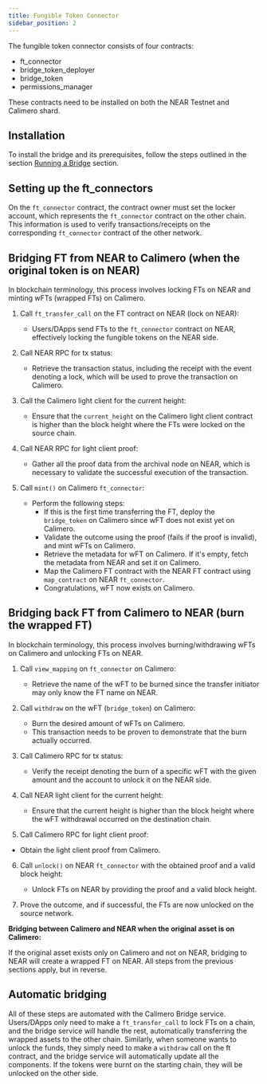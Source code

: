 ```yaml
---
title: Fungible Token Connector
sidebar_position: 2
---
```


The fungible token connector consists of four contracts:

- ft_connector
- bridge_token_deployer
- bridge_token
- permissions_manager

These contracts need to be installed on both the NEAR Testnet and Calimero shard.

## Installation

To install the bridge and its prerequisites, follow the steps outlined in the section [Running a Bridge](https://docs.calimero.network/bridge/bridging/prerequisites) section.

## Setting up the ft_connectors

On the `ft_connector` contract, the contract owner must set the locker account, which represents the `ft_connector` contract on the other chain. This information is used to verify transactions/receipts on the corresponding `ft_connector` contract of the other network.

## Bridging FT from NEAR to Calimero (when the original token is on NEAR)

In blockchain terminology, this process involves locking FTs on NEAR and minting wFTs (wrapped FTs) on Calimero.

1. Call `ft_transfer_call` on the FT contract on NEAR (lock on NEAR):
   - Users/DApps send FTs to the `ft_connector` contract on NEAR, effectively locking the fungible tokens on the NEAR side.

2. Call NEAR RPC for tx status:
   - Retrieve the transaction status, including the receipt with the event denoting a lock, which will be used to prove the transaction on Calimero.

3. Call the Calimero light client for the current height:
   - Ensure that the `current_height` on the Calimero light client contract is higher than the block height where the FTs were locked on the source chain.

4. Call NEAR RPC for light client proof:
   - Gather all the proof data from the archival node on NEAR, which is necessary to validate the successful execution of the transaction.

5. Call `mint()` on Calimero `ft_connector`:
   - Perform the following steps:
     - If this is the first time transferring the FT, deploy the `bridge_token` on Calimero since wFT does not exist yet on Calimero.
     - Validate the outcome using the proof (fails if the proof is invalid), and mint wFTs on Calimero.
     - Retrieve the metadata for wFT on Calimero. If it's empty, fetch the metadata from NEAR and set it on Calimero.
     - Map the Calimero FT contract with the NEAR FT contract using `map_contract` on NEAR `ft_connector`.
     - Congratulations, wFT now exists on Calimero.

## Bridging back FT from Calimero to NEAR (burn the wrapped FT)

In blockchain terminology, this process involves burning/withdrawing wFTs on Calimero and unlocking FTs on NEAR.

1. Call `view_mapping` on `ft_connector` on Calimero:
   - Retrieve the name of the wFT to be burned since the transfer initiator may only know the FT name on NEAR.

2. Call `withdraw` on the wFT (`bridge_token`) on Calimero:
   - Burn the desired amount of wFTs on Calimero.
   - This transaction needs to be proven to demonstrate that the burn actually occurred.

3. Call Calimero RPC for tx status:
   - Verify the receipt denoting the burn of a specific wFT with the given amount and the account to unlock it on the NEAR side.

4. Call NEAR light client for the current height:
   - Ensure that the current height is higher than the block height where the wFT withdrawal occurred on the destination chain.

5. Call Calimero RPC for light client proof:

 - Obtain the light client proof from Calimero.

6. Call `unlock()` on NEAR `ft_connector` with the obtained proof and a valid block height:
   - Unlock FTs on NEAR by providing the proof and a valid block height.

7. Prove the outcome, and if successful, the FTs are now unlocked on the source network.

**Bridging between Calimero and NEAR when the original asset is on Calimero:**

If the original asset exists only on Calimero and not on NEAR, bridging to NEAR will create a wrapped FT on NEAR. All steps from the previous sections apply, but in reverse.

## Automatic bridging

All of these steps are automated with the Calimero Bridge service. Users/DApps only need to make a `ft_transfer_call` to lock FTs on a chain, and the bridge service will handle the rest, automatically transferring the wrapped assets to the other chain. Similarly, when someone wants to unlock the funds, they simply need to make a `withdraw` call on the ft contract, and the bridge service will automatically update all the components. If the tokens were burnt on the starting chain, they will be unlocked on the other side.
